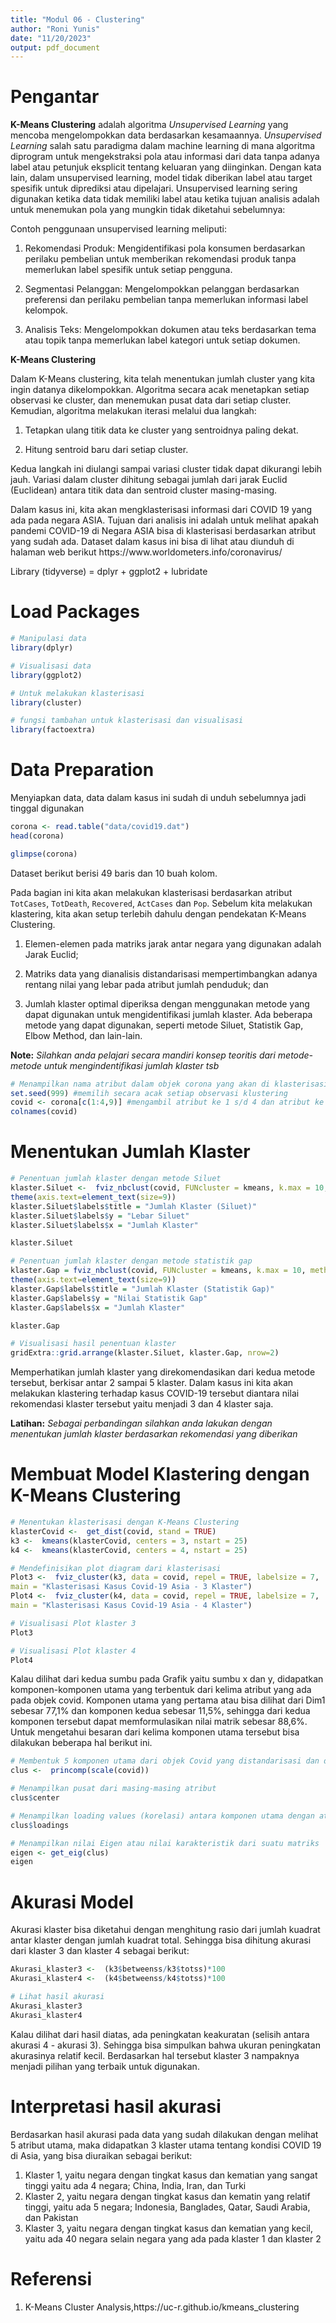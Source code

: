 ```yaml
---
title: "Modul 06 - Clustering"
author: "Roni Yunis"
date: "11/20/2023"
output: pdf_document
---
```


# Pengantar

**K-Means Clustering** adalah algoritma *Unsupervised Learning* yang mencoba mengelompokkan data berdasarkan kesamaannya. *Unsupervised Learning* salah satu paradigma dalam machine learning di mana algoritma diprogram untuk mengekstraksi pola atau informasi dari data tanpa adanya label atau petunjuk eksplicit tentang keluaran yang diinginkan. Dengan kata lain, dalam unsupervised learning, model tidak diberikan label atau target spesifik untuk diprediksi atau dipelajari. Unsupervised learning sering digunakan ketika data tidak memiliki label atau ketika tujuan analisis adalah untuk menemukan pola yang mungkin tidak diketahui sebelumnya:

Contoh penggunaan unsupervised learning meliputi:

1. Rekomendasi Produk: Mengidentifikasi pola konsumen berdasarkan perilaku pembelian untuk memberikan rekomendasi produk tanpa memerlukan label spesifik untuk setiap pengguna.

2. Segmentasi Pelanggan: Mengelompokkan pelanggan berdasarkan preferensi dan perilaku pembelian tanpa memerlukan informasi label kelompok.

3. Analisis Teks: Mengelompokkan dokumen atau teks berdasarkan tema atau topik tanpa memerlukan label kategori untuk setiap dokumen.

**K-Means Clustering**

Dalam K-Means clustering, kita telah menentukan jumlah cluster yang kita ingin datanya dikelompokkan. Algoritma secara acak menetapkan setiap observasi ke cluster, dan menemukan pusat data dari setiap cluster. Kemudian, algoritma melakukan iterasi melalui dua langkah:

1. Tetapkan ulang titik data ke cluster yang sentroidnya paling dekat.

2. Hitung sentroid baru dari setiap cluster.

Kedua langkah ini diulangi sampai variasi cluster tidak dapat dikurangi lebih jauh. Variasi dalam cluster dihitung sebagai jumlah dari jarak Euclid (Euclidean) antara titik data dan sentroid cluster masing-masing.

Dalam kasus ini, kita akan mengklasterisasi informasi dari COVID 19 yang ada pada negara ASIA. Tujuan dari analisis ini adalah untuk melihat apakah pandemi COVID-19 di Negara ASIA bisa di klasterisasi berdasarkan atribut yang sudah ada. Dataset dalam kasus ini bisa di lihat atau diunduh di halaman web berikut https://www.worldometers.info/coronavirus/

Library (tidyverse)  = dplyr + ggplot2 + lubridate


# Load Packages

```r
# Manipulasi data
library(dplyr)

# Visualisasi data
library(ggplot2)

# Untuk melakukan klasterisasi
library(cluster)

# fungsi tambahan untuk klasterisasi dan visualisasi
library(factoextra)

```

# Data Preparation
Menyiapkan data, data dalam kasus ini sudah di unduh sebelumnya jadi tinggal digunakan

```r
corona <- read.table("data/covid19.dat")
head(corona)
```

```r
glimpse(corona)
```

Dataset berikut berisi 49 baris dan 10 buah kolom. 

Pada bagian ini kita akan melakukan klasterisasi berdasarkan atribut `TotCases`, `TotDeath`, `Recovered`,
`ActCases` dan `Pop`. Sebelum kita melakukan klastering, kita akan setup terlebih dahulu dengan pendekatan K-Means Clustering.

1. Elemen-elemen pada matriks jarak antar negara yang digunakan adalah Jarak Euclid;

2. Matriks data yang dianalisis distandarisasi mempertimbangkan adanya rentang nilai yang lebar pada atribut jumlah penduduk; dan

3. Jumlah klaster optimal diperiksa dengan menggunakan metode yang dapat digunakan untuk mengidentifikasi jumlah klaster. Ada beberapa metode yang dapat digunakan, seperti metode Siluet, Statistik Gap, Elbow Method, dan lain-lain. 

**Note:** *Silahkan anda pelajari secara mandiri konsep teoritis dari metode-metode untuk mengindentifikasi jumlah klaster tsb*

```r
# Menampilkan nama atribut dalam objek corona yang akan di klasterisasi
set.seed(999) #memilih secara acak setiap observasi klustering
covid <- corona[c(1:4,9)] #mengambil atribut ke 1 s/d 4 dan atribut ke 9 (total ada 5 atribut)
colnames(covid)
```
# Menentukan Jumlah Klaster

```r
# Penentuan jumlah klaster dengan metode Siluet
klaster.Siluet <-  fviz_nbclust(covid, FUNcluster = kmeans, k.max = 10, method = "silhouette") +
theme(axis.text=element_text(size=9))
klaster.Siluet$labels$title = "Jumlah Klaster (Siluet)"
klaster.Siluet$labels$y = "Lebar Siluet"
klaster.Siluet$labels$x = "Jumlah Klaster"
```

```r
klaster.Siluet
```


```r
# Penentuan jumlah klaster dengan metode statistik gap
klaster.Gap = fviz_nbclust(covid, FUNcluster = kmeans, k.max = 10, method = "gap_stat") +
theme(axis.text=element_text(size=9))
klaster.Gap$labels$title = "Jumlah Klaster (Statistik Gap)"
klaster.Gap$labels$y = "Nilai Statistik Gap"
klaster.Gap$labels$x = "Jumlah Klaster"
```
```r
klaster.Gap
```


```r
# Visualisasi hasil penentuan klaster
gridExtra::grid.arrange(klaster.Siluet, klaster.Gap, nrow=2)
```
Memperhatikan jumlah klaster yang direkomendasikan dari kedua metode tersebut, berkisar antar 2 sampai 5 klaster. Dalam kasus ini kita akan melakukan klastering terhadap kasus COVID-19 tersebut diantara nilai rekomendasi klaster tersebut yaitu menjadi 3 dan 4 klaster saja.

**Latihan:** *Sebagai perbandingan silahkan anda lakukan dengan menentukan jumlah klaster berdasarkan rekomendasi yang diberikan*

# Membuat Model Klastering dengan K-Means Clustering

```r
# Menentukan klasterisasi dengan K-Means Clustering
klasterCovid <-  get_dist(covid, stand = TRUE)
k3 <-  kmeans(klasterCovid, centers = 3, nstart = 25)
k4 <-  kmeans(klasterCovid, centers = 4, nstart = 25)
```

```r
# Mendefinisikan plot diagram dari klasterisasi
Plot3 <-  fviz_cluster(k3, data = covid, repel = TRUE, labelsize = 7,
main = "Klasterisasi Kasus Covid-19 Asia - 3 Klaster")
Plot4 <-  fviz_cluster(k4, data = covid, repel = TRUE, labelsize = 7,
main = "Klasterisasi Kasus Covid-19 Asia - 4 Klaster")
```

```r
# Visualisasi Plot klaster 3
Plot3
```

```r
# Visualisasi Plot klaster 4
Plot4
```

Kalau dilihat dari kedua sumbu pada Grafik yaitu sumbu x dan y, didapatkan komponen-komponen utama yang terbentuk dari kelima atribut yang ada pada objek covid. Komponen utama yang pertama atau bisa dilihat dari Dim1 sebesar 77,1% dan komponen kedua sebesar 11,5%, sehingga dari kedua komponen tersebut dapat memformulasikan nilai matrik sebesar 88,6%. Untuk mengetahui besaran dari kelima komponen utama tersebut bisa dilakukan beberapa hal berikut ini.

```r
# Membentuk 5 komponen utama dari objek Covid yang distandarisasi dan disimpan pada objek clus dengan menggunakan fungsi `princomp()`
clus <-  princomp(scale(covid))

# Menampilkan pusat dari masing-masing atribut
clus$center 
```

```r
# Menampilkan loading values (korelasi) antara komponen utama dengan atribut asal
clus$loadings 
```

```r
# Menampilkan nilai Eigen atau nilai karakteristik dari suatu matriks
eigen <- get_eig(clus)
eigen
```

# Akurasi Model

Akurasi klaster bisa diketahui dengan menghitung rasio dari jumlah kuadrat antar klaster dengan
jumlah kuadrat total. Sehingga bisa dihitung akurasi dari klaster 3 dan klaster 4 sebagai berikut:
```r
Akurasi_klaster3 <-  (k3$betweenss/k3$totss)*100
Akurasi_klaster4 <-  (k4$betweenss/k4$totss)*100
```

```r
# Lihat hasil akurasi
Akurasi_klaster3
Akurasi_klaster4
```
Kalau dilihat dari hasil diatas, ada peningkatan keakuratan (selisih antara akurasi 4 - akurasi 3). Sehingga bisa simpulkan bahwa ukuran peningkatan akurasinya relatif kecil. Berdasarkan hal tersebut klaster 3 nampaknya menjadi pilihan yang terbaik untuk digunakan.

# Interpretasi hasil akurasi

Berdasarkan hasil akurasi pada data yang sudah dilakukan dengan melihat 5 atribut utama, maka didapatkan 3 klaster utama tentang kondisi COVID 19 di Asia, yang bisa diuraikan sebagai berikut:

1. Klaster 1, yaitu negara dengan tingkat kasus dan kematian yang sangat tinggi yaitu ada 4 negara; China, India, Iran, dan Turki
2. Klaster 2, yaitu negara dengan tingkat kasus dan kematin yang relatif tinggi, yaitu ada 5 negara; Indonesia, Banglades, Qatar, Saudi Arabia, dan Pakistan
3. Klaster 3, yaitu negara dengan tingkat kasus dan kematian yang kecil, yaitu ada 40 negara selain negara yang ada pada klaster 1 dan klaster 2

# Referensi

1. K-Means Cluster Analysis,https://uc-r.github.io/kmeans_clustering


